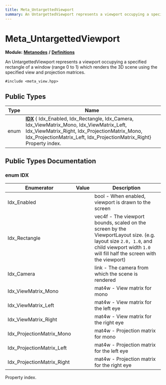```yaml
---
title: Meta_UntargettedViewport
summary: An UntargettedViewport represents a viewport occupying a specified rectangle of a window (range 0 to 1) which renders the 3D scene using the specified view and projection matrices. 
---
```


# Meta_UntargettedViewport

**Module:** **[Metanodes](../../modules/metanodes/index.mdx)** **/** **[Definitions](../../modules/metanodes/definitions.mdx)**

An UntargettedViewport represents a viewport occupying a specified rectangle of a window (range 0 to 1) which renders the 3D scene using the specified view and projection matrices. 

`#include <meta_view.hpp>`

## Public Types

| Type           | Name           |
| -------------- | -------------- |
| enum| **[IDX](#enum-idx)** { Idx_Enabled, Idx_Rectangle, Idx_Camera, Idx_ViewMatrix_Mono, Idx_ViewMatrix_Left, Idx_ViewMatrix_Right, Idx_ProjectionMatrix_Mono, Idx_ProjectionMatrix_Left, Idx_ProjectionMatrix_Right}<br />Property index.  |

## Public Types Documentation

### enum IDX

| Enumerator | Value | Description |
| ---------- | ----- | ----------- |
| Idx_Enabled | | bool - When enabled, viewport is drawn to the screen   |
| Idx_Rectangle | | vec4f - The viewport bounds, scaled on the screen by the ViewportLayout size. (e.g. layout size `2.0, 1.0`, and child viewport width `1.0` will fill half the screen with the viewport)   |
| Idx_Camera | | link - The camera from which the scene is rendered   |
| Idx_ViewMatrix_Mono | | mat4w - View matrix for mono   |
| Idx_ViewMatrix_Left | | mat4w - View matrix for the left eye   |
| Idx_ViewMatrix_Right | | mat4w - View matrix for the right eye   |
| Idx_ProjectionMatrix_Mono | | mat4w - Projection matrix for mono   |
| Idx_ProjectionMatrix_Left | | mat4w - Projection matrix for the left eye   |
| Idx_ProjectionMatrix_Right | | mat4w - Projection matrix for the right eye   |

Property index. 
